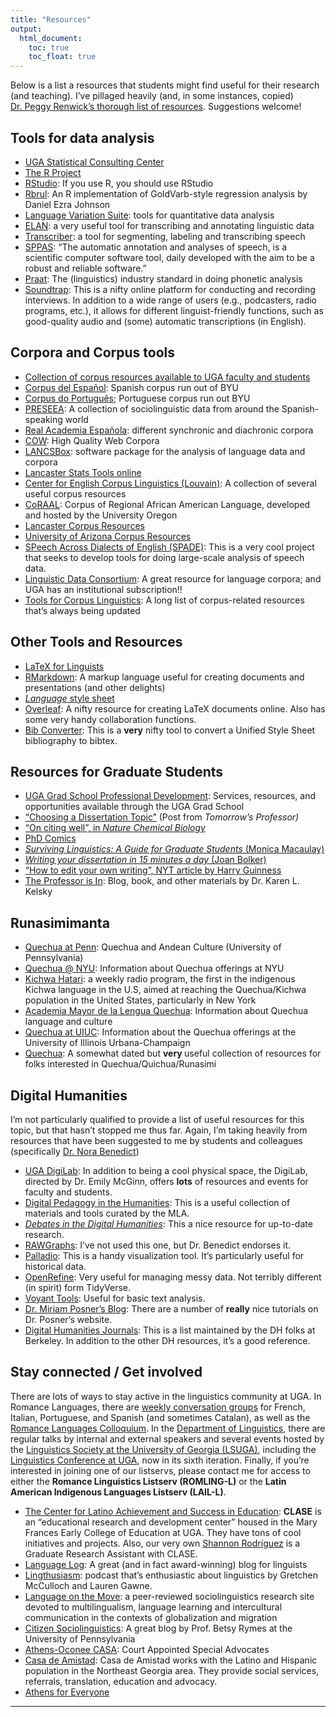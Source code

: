 ```yaml
---
title: "Resources"
output: 
  html_document:
    toc: true
    toc_float: true
---
```


Below is a list a resources that students might find useful for their research (and teaching). I've pillaged heavily (and, in some instances, copied) [Dr. Peggy Renwick's thorough list of resources](http://faculty.franklin.uga.edu/mrenwick/phonetics-phonology-resources). Suggestions welcome!

## Tools for data analysis
- [UGA Statistical Consulting Center](http://www.stat.uga.edu/consulting)
- [The R Project](http://www.r-project.org/)
- [RStudio](https://www.rstudio.com/): If you use R, you should use RStudio
- [Rbrul](http://www.danielezrajohnson.com/rbrul.html): An R implementation of GoldVarb-style regression analysis by Daniel Ezra Johnson
- [Language Variation Suite](https://languagevariationsuite.shinyapps.io/Pages/): tools for quantitative data analysis
- [ELAN](https://tla.mpi.nl/tools/tla-tools/elan/): a very useful tool for transcribing and annotating linguistic data
- [Transcriber](http://trans.sourceforge.net/en/presentation.php): a tool for segmenting, labeling and transcribing speech
- [SPPAS](http://www.sppas.org/): "The automatic annotation and analyses of speech, is a scientific computer software tool, daily developed with the aim to be a robust and reliable software."
- [Praat](http://www.fon.hum.uva.nl/praat/): The (linguistics) industry standard in doing phonetic analysis
- [Soundtrap](https://www.soundtrap.com/): This is a nifty online platform for conducting and recording interviews. In addition to a wide range of users (e.g., podcasters, radio programs, etc.), it allows for different linguist-friendly functions, such as good-quality audio and (some) automatic transcriptions (in English).

## Corpora and Corpus tools
- [Collection of corpus resources available to UGA faculty and students](http://research.franklin.uga.edu/linglab/corpora)
- [Corpus del Español](http://www.corpusdelespanol.org/): Spanish corpus run out of BYU
- <a href="http://www.corpusdoportugues.org/">Corpus do Português</a>; Portuguese corpus run out BYU
- <a href="http://preseea.linguas.net/">PRESEEA</a>: A collection of sociolinguistic data from around the Spanish-speaking world
- <a href="http://www.rae.es/recursos/banco-de-datos">Real Academia Española</a>: different synchronic and diachronic corpora
- <a href="https://www.webcorpora.org/">COW</a>: High Quality Web Corpora
- <a href="http://corpora.lancs.ac.uk/lancsbox/">LANCSBox</a>: software package for the analysis of language data and corpora
- [Lancaster Stats Tools online](http://corpora.lancs.ac.uk/stats/index.php)
- <a href="https://uclouvain.be/en/research-institutes/ilc/cecl/corpora.html">Center for English Corpus Linguistics (Louvain)</a>: A collection of several useful corpus resources
- <a href="http://lingtools.uoregon.edu/coraal/explorer/">CoRAAL</a>: Corpus of Regional African American Language, developed and hosted by the University Oregon
- <a href="https://cqpweb.lancs.ac.uk/">Lancaster Corpus Resources</a>
- <a href="https://cesa.arizona.edu/links-other-sociolinguistic-corpora">University of Arizona Corpus Resources</a>
- [SPeech Across Dialects of English (SPADE)](https://spade.glasgow.ac.uk/): This is a very cool project that seeks to develop tools for doing large-scale analysis of speech data.
- [Linguistic Data Consortium](https://www.ldc.upenn.edu/): A great resource for language corpora; and UGA has an institutional subscription!!
- [Tools for Corpus Linguistics](https://corpus-analysis.com/): A long list of corpus-related resources that's always being updated


## Other Tools and Resources
- <a href="http://www.essex.ac.uk/linguistics/external/clmt/latex4ling/">LaTeX for Linguists</a>
- <a href="https://rmarkdown.rstudio.com/">RMarkdown</a>: A markup language useful for creating documents and presentations (and other delights)
- <a href="https://www.linguisticsociety.org/sites/default/files/style-sheet.pdf"><em>Language</em> style sheet</a>
- <a href="http://www.overleaf.com">Overleaf</a>: A nifty resource for creating LaTeX documents online. Also has some very handy collaboration functions.
- [Bib Converter](http://glottotopia.org/doc2tex/doc2bib): This is a **very** nifty tool to convert a Unified Style Sheet bibliography to bibtex.


## Resources for Graduate Students
- [UGA Grad School Professional Development](https://grad.uga.edu/index.php/current-students/professional-development/): Services, resources, and opportunities available through the UGA Grad School
- <a href="https://tomprof.stanford.edu/posting/1482">"Choosing a Dissertation Topic"</a>&nbsp;(Post from&nbsp;<em>Tomorrow's Professor)</em>
- <a href="http://www.nature.com/nchembio/journal/v6/n2/full/nchembio.310.html">"On citing well", in <em>Nature Chemical Biology</em></a>
- <a href="http://www.phdcomics.com/comics.php">PhD Comics</a>
- <a href="http://www.cascadilla.com/surviving.html"><em>Surviving Linguistics: A Guide for Graduate Students</em> (Monica Macaulay)</a>
- <a href="http://www.amazon.com/Writing-Your-Dissertation-Fifteen-Minutes/dp/080504891X"><em>Writing your dissertation in 15 minutes a day</em> (Joan Bolker)</a>
- ["How to edit your own writing", NYT article by Harry Guinness](https://www.nytimes.com/2020/04/07/smarter-living/how-to-edit-your-own-writing.html?algo=identity&fellback=false&imp_id=366739603&imp_id=908833036&action=click&module=Smarter%20Living&pgtype=Homepage)
- [The Professor is In](http://theprofessorisin.com/): Blog, book, and other materials by Dr. Karen L. Kelsky

## Runasimimanta
- <a href="https://web.sas.upenn.edu/quechua/">Quechua at Penn</a>: Quechua and Andean Culture (University of Pennsylvania)
- <a href="https://as.nyu.edu/content/nyu-as/as/research-centers/clacs/quechua.html">Quechua @ NYU</a>: Information about Quechua offerings at NYU
- <a href="https://kichwahatari.org/">Kichwa Hatari</a>: a weekly radio program, the first in the indigenous Kichwa language in the U.S, aimed at reaching the Quechua/Kichwa population in the United States, particularly in New York
- <a href="http://amlq.org.pe/">Academia Mayor de la Lengua Quechua</a>: Information about Quechua language and culture
- <a href="http://www.clacs.illinois.edu/quechua/">Quechua at UIUC</a>: Information about the Quechua offerings at the University of Illinois Urbana-Champaign
- <a href="http://www.quechua.org.uk/">Quechua</a>: A somewhat dated but <strong>very </strong>useful collection of resources for folks interested in Quechua/Quichua/Runasimi

## Digital Humanities
I'm not particularly qualified to provide a list of useful resources for this topic, but that hasn't stopped me thus far. Again, I'm taking heavily from resources that have been suggested to me by students and colleagues (specifically [Dr. Nora Benedict](https://norabenedict.github.io/index.html))

- [UGA DigiLab](https://digi.uga.edu/digilab/#1544564021635-6ae22572-cb2d): In addition to being a cool physical space, the DigiLab, directed by Dr. Emily McGinn, offers **lots** of resources and events for faculty and students.
- [Digital Pedagogy in the Humanities](https://digitalpedagogy.hcommons.org/?utm_campaign=digestapr20non&utm_medium=email&utm_source=mlaoutreach): This is a useful collection of materials and tools curated by the MLA.
- [*Debates in the Digital Humanities*](https://dhdebates.gc.cuny.edu/): This a nice resource for up-to-date research.
- [RAWGraphs](https://rawgraphs.io/): I've not used this one, but Dr. Benedict endorses it.
- [Palladio](https://hdlab.stanford.edu/palladio/): This is a handy visualization tool. It's particularly useful for historical data.
- [OpenRefine](https://openrefine.org/): Very useful for managing messy data. Not terribly different (in spirit) form TidyVerse.
- [Voyant Tools](https://voyant-tools.org/): Useful for basic text analysis.
- [Dr. Miriam Posner's Blog](https://miriamposner.com/blog/tutorials-ive-written/): There are a number of **really** nice tutorials on Dr. Posner's website.
- [Digital Humanities Journals](https://digitalhumanities.berkeley.edu/resources/digital-humanities-journals): This is a list maintained by the DH folks at Berkeley. In addition to the other DH resources, it's a good reference.


## Stay connected / Get involved
There are lots of ways to stay active in the linguistics community at UGA. In Romance Languages, there are [weekly conversation groups](http://rom.uga.edu/conversation-groups-and-language-tables) for French, Italian, Portuguese, and Spanish (and sometimes Catalan), as well as the [Romance Languages Colloquium](http://rom.uga.edu/events/all). In the [Department of Linguistics](http://www.linguistics.uga.edu/department-calendar), there are regular talks by internal and external speakers and several events hosted by the [Linguistics Society at the University of Georgia (LSUGA)](http://www.linguistics.uga.edu/lsuga), including the [Linguistics Conference at UGA](http://www.linguistics.uga.edu/linguistics-conference), now in its sixth iteration. Finally, if you're interested in joining one of our listservs, please contact me for access to either the **Romance Linguistics Listserv (ROMLING-L)** or the **Latin American Indigenous Languages Listserv (LAIL-L)**. 

- [The Center for Latino Achievement and Success in Education](https://coe.uga.edu/directory/latino-achievement): **CLASE** is an "educational research and development center" housed in the Mary Frances Early College of Education at UGA. They have tons of cool initiatives and projects. Also, our very own [Shannon Rodríguez](https://www.linguistics.uga.edu/directory/people/shannon-rodriguez) is a Graduate Research Assistant with CLASE.
- <a href="http://languagelog.ldc.upenn.edu/nll/">Language Log</a>: A great (and in fact award-winning)&nbsp;blog for linguists
- <a href="https://lingthusiasm.com/">Lingthusiasm</a>: podcast that's enthusiastic about linguistics by Gretchen McCulloch and Lauren Gawne.
- <a href="http://www.languageonthemove.com/#">Language on the Move</a>: a peer-reviewed sociolinguistics research site devoted to multilingualism, language learning and intercultural communication in the contexts of globalization and migration
- <a href="https://citizensociolinguistics.com/">Citizen Sociolinguistics</a>: A great blog by Prof. Betsy Rymes at the University of Pennsylvania
- <a href="http://www.athensoconeecasa.org/">Athens-Oconee CASA</a>: Court Appointed Special Advocates
- [Casa de Amistad](http://athensamistad.com/): Casa de Amistad works with the Latino and Hispanic population in the Northeast Georgia area. They provide social services, referrals, translation, education and advocacy.
- <a href="https://athensforeveryone.com/">Athens for Everyone</a>

----



